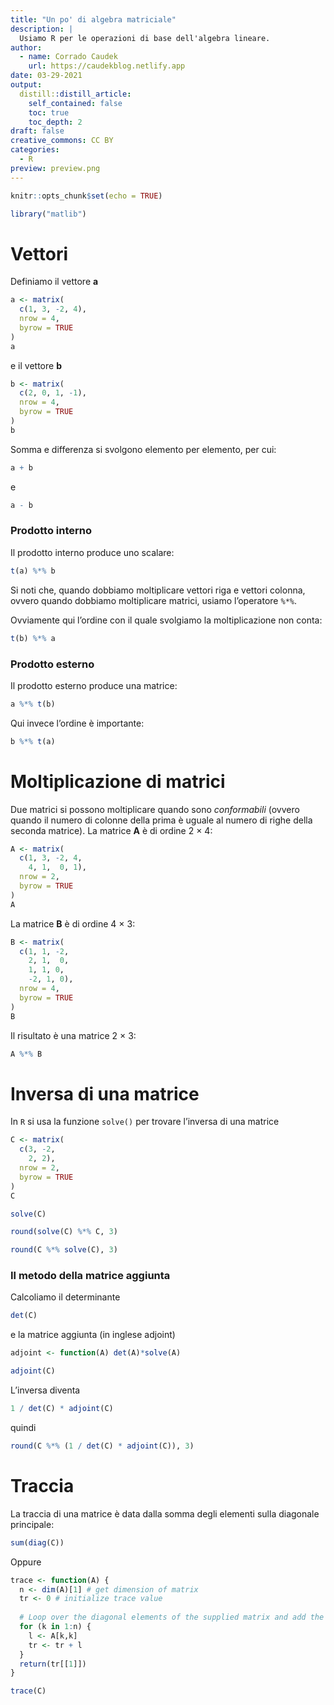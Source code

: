 ```yaml
---
title: "Un po' di algebra matriciale"
description: |
  Usiamo R per le operazioni di base dell'algebra lineare.
author:
  - name: Corrado Caudek
    url: https://caudekblog.netlify.app
date: 03-29-2021
output:
  distill::distill_article:
    self_contained: false
    toc: true
    toc_depth: 2
draft: false
creative_commons: CC BY
categories:
  - R
preview: preview.png
---
```



```r
knitr::opts_chunk$set(echo = TRUE)
```

```r
library("matlib")
```


# Vettori

Definiamo il vettore __a__

```r
a <- matrix(
  c(1, 3, -2, 4), 
  nrow = 4, 
  byrow = TRUE
)
a
```

e il vettore __b__

```r
b <- matrix(
  c(2, 0, 1, -1), 
  nrow = 4, 
  byrow = TRUE
)
b
```

Somma e differenza si svolgono elemento per elemento, per cui:

```r
a + b
```

e

```r
a - b
```

### Prodotto interno

Il prodotto interno produce uno scalare:

```r
t(a) %*% b
```

Si noti che, quando dobbiamo moltiplicare vettori riga e vettori colonna, ovvero quando dobbiamo moltiplicare matrici, usiamo l'operatore `%*%`.

Ovviamente qui l'ordine con il quale svolgiamo la moltiplicazione non conta:

```r
t(b) %*% a
```

### Prodotto esterno

Il prodotto esterno produce una matrice:

```r
a %*% t(b)
```

Qui invece l'ordine è importante:

```r
b %*% t(a)
```

# Moltiplicazione di matrici 

Due matrici si possono moltiplicare quando sono _conformabili_ (ovvero quando il numero di colonne della prima è uguale al numero di righe della seconda matrice). La matrice __A__ è di ordine 2 $\times$ 4:

```r
A <- matrix(
  c(1, 3, -2, 4, 
    4, 1,  0, 1), 
  nrow = 2, 
  byrow = TRUE
)
A
```
La matrice __B__ è di ordine 4 $\times$ 3:

```r
B <- matrix(
  c(1, 1, -2, 
    2, 1,  0,
    1, 1, 0, 
    -2, 1, 0), 
  nrow = 4, 
  byrow = TRUE
)
B
```

Il risultato è una matrice 2 $\times$ 3:

```r
A %*% B
```

# Inversa di una matrice

In `R` si usa la funzione `solve()` per trovare l'inversa di una matrice 

```r
C <- matrix(
  c(3, -2, 
    2, 2), 
  nrow = 2, 
  byrow = TRUE
)
C
```

```r
solve(C)
```

```r
round(solve(C) %*% C, 3)
```

```r
round(C %*% solve(C), 3)
```

### Il metodo della matrice aggiunta 

Calcoliamo il determinante

```r
det(C)
```

e la matrice aggiunta (in inglese adjoint)

```r
adjoint <- function(A) det(A)*solve(A)
```

```r
adjoint(C)
```
L'inversa diventa

```r
1 / det(C) * adjoint(C)
```

quindi

```r
round(C %*% (1 / det(C) * adjoint(C)), 3)
```

# Traccia

La traccia di una matrice è data dalla somma degli elementi sulla diagonale principale:

```r
sum(diag(C))
```

Oppure

```r
trace <- function(A) {
  n <- dim(A)[1] # get dimension of matrix
  tr <- 0 # initialize trace value
  
  # Loop over the diagonal elements of the supplied matrix and add the element to tr
  for (k in 1:n) {
    l <- A[k,k]
    tr <- tr + l
  }
  return(tr[[1]])
}
```

```r
trace(C)
```


